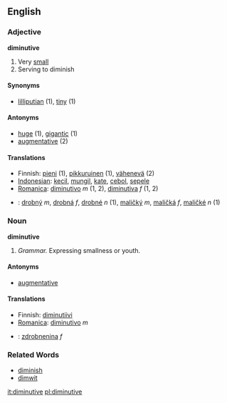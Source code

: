 ==English==
=== Adjective ===
'''diminutive'''
#Very [[small]]
#Serving to diminish

====Synonyms====
*[[lilliputian]] (1), [[tiny]] (1)

====Antonyms====
*[[huge]] (1), [[gigantic]] (1)
*[[augmentative]] (2)

==== Translations ====
*Finnish: [[pieni]] (1), [[pikkuruinen]] (1), [[vähenevä]] (2)
*[[Indonesian]]: [[kecil]], [[mungil]], [[kate]], [[cebol]], [[sepele]]
*[[Romanica]]: [[diminutivo]] ''m'' (1, 2), [[diminutiva]] ''f'' (1, 2)
*{{sk}}: [[drobný]] ''m'', [[drobná]] ''f'', [[drobné]] ''n'' (1), [[maličký]] ''m'', [[maličká]] ''f'', [[maličké]] ''n'' (1)

===Noun===
'''diminutive'''
#''Grammar.'' Expressing smallness or youth.

====Antonyms====
*[[augmentative]]

==== Translations ====
*Finnish: [[diminutiivi]]
*[[Romanica]]: [[diminutivo]] ''m''
*{{sk}}: [[zdrobnenina]] ''f''

=== Related Words ===
*[[diminish]]
*[[dimwit]]

[[it:diminutive]]
[[pl:diminutive]]